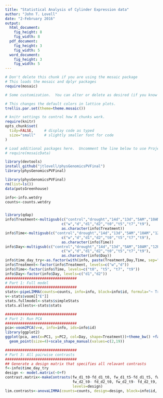 ```yaml
---
title: "Statistical Analysis of Cylinder Expression data"
author: "John T. Lovell"
date: "2-February 2016"
output:
  html_document:
    fig_height: 8
    fig_width: 8
  pdf_document:
    fig_height: 3
    fig_width: 5
  word_document:
    fig_height: 3
    fig_width: 5
---
```



```r
# Don't delete this chunk if you are using the mosaic package
# This loads the mosaic and dplyr packages
require(mosaic)
```

```r
# Some customization.  You can alter or delete as desired (if you know what you are doing).

# This changes the default colors in lattice plots.
trellis.par.set(theme=theme.mosaic())  

# knitr settings to control how R chunks work.
require(knitr)
opts_chunk$set(
  tidy=FALSE,     # display code as typed
  size="small"    # slightly smaller font for code
)
```

```r
# Load additional packages here.  Uncomment the line below to use Project MOSAIC data sets.
# require(mosaicData)   
```

```r
library(devtools)
install_github("jtlovell/physGenomicsPVFinal")
library(physGenomicsPVFinal)
```

```r
library(physGenomicsPVFinal)
rm(list=ls())
data(potsGreenhouse)

info<-info.wetdry
counts<-counts.wetdry


library(qdap)
info$Treatment<-multigsub(c("control","drought","14d","13d","5AM","10AM","12PM","2PM"),
                          c("w","d","d1","d2","t0","t5","t7","t9"),
                          as.character(info$Treatment))
info$Time<-multigsub(c("control","drought","14d","13d","5AM","10AM","12PM","2PM"),
                          c("w","d","d1","d2","t0","t5","t7","t9"),
                          as.character(info$Time))
info$Day<-multigsub(c("control","drought","14d","13d","5AM","10AM","12PM","2PM"),
                          c("w","d","d1","d2","t0","t5","t7","t9"),
                          as.character(info$Day))
info$time_day_try<-as.factor(with(info, paste(Treatment,Day,Time, sep="_")))
info$Treatment<-factor(info$Treatment, levels=c("w","d"))
info$Time<-factor(info$Time, levels=c("t0", "t5", "t7", "t9"))
info$Day<-factor(info$Day, levels=c("d1","d2"))
#################################
# Part 1: Full model
#################################
stats<-pipeLIMMA(counts=counts, info=info, block=info$id, formula="~ Treatment * Time + Day")
v<-stats$voom[["E"]]
stats.fullmodel<-stats$simpleStats
stats.allests<-stats$stats

#################################
# Part 2: Run PCA
#################################
pca<-voom2PCA(v=v, info=info, ids=info$id)
library(ggplot2)
ggplot(pca, aes(x=PC1, y=PC2, col=Day, shape=Treatment))+theme_bw() +facet_wrap(~Time)+
  geom_point(size=4)+scale_shape_manual(values=c(2,19))

#################################
# Part 3: All pairwise contrasts
#################################
## Generate a design matrix that specifies all relavant contrasts
f<-info$time_day_try
design <- model.matrix(~0+f)
contrast.matrix<-makeContrasts(fw_d1_t0-fd_d1_t0, fw_d1_t5-fd_d1_t5, fw_d1_t7-fd_d1_t7,fw_d1_t9-fd_d1_t9,
                               fw_d2_t0- fd_d2_t0, fw_d2_t9- fd_d2_t9,
                               levels=design)
lim.contrasts<-anovaLIMMA(counts=counts, design=design, block=info$id, contrast.matrix=contrast.matrix)
```
